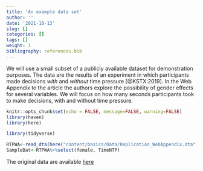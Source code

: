 ```yaml
---
title: 'An example data set'
author: ''
date: '2021-10-13'
slug: []
categories: []
tags: []
weight: 1
bibliography: references.bib
---
```


We will use a small subset of a publicly available dataset for demonstration purposes. The data are the results of an experiment in which participants made decisions *with* and *without* time pressure [@KSTX:2019]. In the Web Appendix to the article the authors explore the possibility of gender effects for several variables. We will focus on how many seconds participants took to make decisions, with and without time pressure.   

```r
knitr::opts_chunk$set(echo = FALSE, message=FALSE, warning=FALSE)
library(haven)
library(here)

library(tidyverse)
```

```r
RTPWA<-read_dta(here("content/basics/Data/Replication_WebAppendix.dta"))
SampleDat<-RTPWA%>%select(female, TimeNTP)
```


The original data are available [here](https://heidata.uni-heidelberg.de/dataset.xhtml?persistentId=doi:10.11588/data/GBKK4O)
